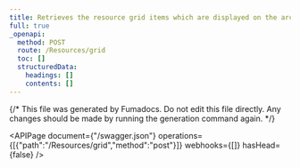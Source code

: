 ```yaml
---
title: Retrieves the resource grid items which are displayed on the archive page
full: true
_openapi:
  method: POST
  route: /Resources/grid
  toc: []
  structuredData:
    headings: []
    contents: []
---
```


{/* This file was generated by Fumadocs.
Do not edit this file directly. Any changes should be made by running the generation command again. */}

<APIPage document={"/swagger.json"} operations={[{"path":"/Resources/grid","method":"post"}]} webhooks={[]} hasHead={false} />